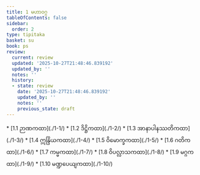 ```yaml
---
title: 1 မဟာဝဂ္ဂ
tableOfContents: false
sidebar:
  order: 2
type: tipitaka
basket: su
book: ps
review:
  current: review
  updated: '2025-10-27T21:48:46.839192'
  updated_by: ''
  notes: ''
  history:
  - state: review
    date: '2025-10-27T21:48:46.839192'
    updated_by: ''
    notes: ''
    previous_state: draft
---
```



<ReviewStatus review={frontmatter.review} showDetails={true} />

<HypothesisAnnotation frontmatter={frontmatter} />

<DynamicBreadcrumb />



<TableOfContents book="ps" section="1">
* [1.1 ဉာဏကထာ](./1-1/)
* [1.2 ဒိဋ္ဌိကထာ](./1-2/)
* [1.3 အာနာပါနဿတိကထာ](./1-3/)
* [1.4 ဣန္ဒြိယကထာ](./1-4/)
* [1.5 ဝိမောက္ခကထာ](./1-5/)
* [1.6 ဂတိကထာ](./1-6/)
* [1.7 ကမ္မကထာ](./1-7/)
* [1.8 ဝိပလ္လာသကထာ](./1-8/)
* [1.9 မဂ္ဂကထာ](./1-9/)
* [1.10 မဏ္ဍပေယျကထာ](./1-10/)
</TableOfContents>
